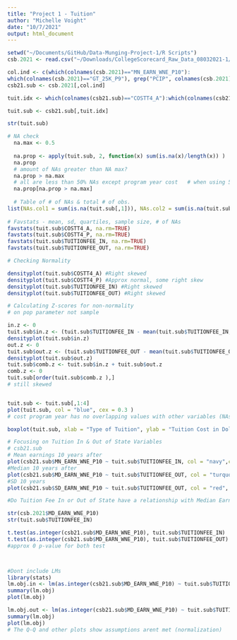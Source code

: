 ```yaml
---
title: "Project 1 - Tuition"
author: "Michelle Voight"
date: "10/7/2021"
output: html_document
---
```


```r
setwd("~/Documents/GitHub/Data-Munging-Project-1/R Scripts")
csb.2021 <- read.csv("~/Downloads/CollegeScorecard_Raw_Data_08032021-1/Most-Recent-Cohorts-All-Data-Elements.csv", na.strings = c("NULL"))

col.ind <- c(which(colnames(csb.2021)=="MN_EARN_WNE_P10"):
which(colnames(csb.2021)=="GT_25K_P9"), grep("PCIP", colnames(csb.2021)), which(colnames(csb.2021)=="NPT4_PUB"):which(colnames(csb.2021)=="TUITIONFEE_PROG"))
csb21.sub <- csb.2021[,col.ind]

tuit.idx <- which(colnames(csb21.sub)=="COSTT4_A"):which(colnames(csb21.sub)=="TUITIONFEE_OUT")

tuit.sub <- csb21.sub[,tuit.idx]

str(tuit.sub)

# NA check
  na.max <- 0.5
  
  na.prop <- apply(tuit.sub, 2, function(x) sum(is.na(x)/length(x)) )
  na.prop
  # amount of NAs greater than NA max?
  na.prop > na.max
  # all are less than 50% NAs except program year cost   # when using 50% NAs as NA max
  na.prop[na.prop > na.max]
  
  # Table of # of NAs & total # of obs.
list(NAs.col1 = sum(is.na(tuit.sub[,1])), NAs.col2 = sum(is.na(tuit.sub[,2])), NAs.col3 = sum(is.na(tuit.sub[,3])), NAs.col4 = sum(is.na(tuit.sub[,4])), Total = nrow(tuit.sub))
  
# Favstats - mean, sd, quartiles, sample size, # of NAs
favstats(tuit.sub$COSTT4_A, na.rm=TRUE)
favstats(tuit.sub$COSTT4_P, na.rm=TRUE)
favstats(tuit.sub$TUITIONFEE_IN, na.rm=TRUE)
favstats(tuit.sub$TUITIONFEE_OUT, na.rm=TRUE)

# Checking Normality

densityplot(tuit.sub$COSTT4_A) #Right skewed
densityplot(tuit.sub$COSTT4_P) #Approx normal, some right skew
densityplot(tuit.sub$TUITIONFEE_IN) #Right skewed
densityplot(tuit.sub$TUITIONFEE_OUT) #Right skewed

# Calculating Z-scores for non-normality
# on pop parameter not sample

in.z <- 0
tuit.sub$in.z <- (tuit.sub$TUITIONFEE_IN - mean(tuit.sub$TUITIONFEE_IN, na.rm=TRUE)) / sd(tuit.sub$TUITIONFEE_IN, na.rm=TRUE)
densityplot(tuit.sub$in.z)
out.z <- 0
tuit.sub$out.z <- (tuit.sub$TUITIONFEE_OUT - mean(tuit.sub$TUITIONFEE_OUT, na.rm=TRUE)) / sd(tuit.sub$TUITIONFEE_OUT, na.rm=TRUE)
densityplot(tuit.sub$out.z)
tuit.sub$comb.z <- tuit.sub$in.z + tuit.sub$out.z
comb.z <- 0
tuit.sub[order(tuit.sub$comb.z ),]
# still skewed


tuit.sub <- tuit.sub[,1:4]
plot(tuit.sub, col = "blue", cex = 0.3 )
# cost program year has no overlapping values with other variables (NAs)

boxplot(tuit.sub, xlab = "Type of Tuition", ylab = "Tuition Cost in Dollars", names = c("Academic Year", "Program Year", "In State", "Out of State"), col = c("light blue", "pink ", "light green", "tan"), )

# Focusing on Tuition In & Out of State Variables
# csb21.sub
# Mean earnings 10 years after
plot(csb21.sub$MN_EARN_WNE_P10 ~ tuit.sub$TUITIONFEE_IN, col = "navy",cex = 0.5)
#Median 10 years after
plot(csb21.sub$MD_EARN_WNE_P10 ~ tuit.sub$TUITIONFEE_OUT, col = "turquoise", cex = 0.5)
#SD 10 years 
plot(csb21.sub$SD_EARN_WNE_P10 ~ tuit.sub$TUITIONFEE_OUT, col = "red", cex = 0.5)

#Do Tuition Fee In or Out of State have a relationship with Median Earnings after 10 years? (using median bc of skew)

str(csb.2021$MD_EARN_WNE_P10)
str(tuit.sub$TUITIONFEE_IN)

t.test(as.integer(csb21.sub$MD_EARN_WNE_P10), tuit.sub$TUITIONFEE_IN)
t.test(as.integer(csb21.sub$MD_EARN_WNE_P10), tuit.sub$TUITIONFEE_OUT)
#approx 0 p-value for both test



#Dont include LMs
library(stats)
lm.obj.in <- lm(as.integer(csb21.sub$MD_EARN_WNE_P10) ~ tuit.sub$TUITIONFEE_IN)
summary(lm.obj)
plot(lm.obj)

lm.obj.out <- lm(as.integer(csb21.sub$MD_EARN_WNE_P10) ~ tuit.sub$TUITIONFEE_OUT)
summary(lm.obj)
plot(lm.obj)
# The Q-Q and other plots show assumptions arent met (normalization)
```
